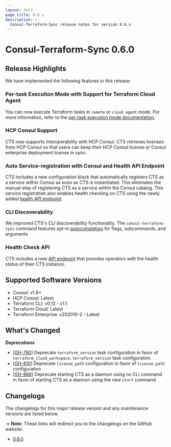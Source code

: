 ```yaml
---
layout: docs
page_title: 0.6.x
description: >-
  Consul-Terraform-Sync release notes for version 0.6.x
---
```


# Consul-Terraform-Sync 0.6.0

## Release Highlights


We have implemented the following features in this release:
 
### Per-task Execution Mode with Support for Terraform Cloud Agent <EnterpriseAlert inline /> 

You can now execute Terraform tasks in `remote` or `cloud agent` mode. For more information, refer to the [per-task execution mode documentation](/docs/nia/network-drivers/terraform-cloud#remote-workspaces).

### HCP Consul Support <EnterpriseAlert inline /> 

CTS now supports interoperability with HCP Consul. CTS retrieves licenses from HCP Consul so that users can keep their HCP Consul license or Consul enterprise deployment license in sync.

### Auto Service-registration with Consul and Health API Endpoint 

CTS includes a new configuration block that automatically registers CTS as a service within Consul as soon as CTS is instantiated. This eliminates the manual step of registering CTS as a service within the Consul catalog. This service registration also enables health checking on CTS using the newly added [health API endpoint](/docs/nia/api/health#health).

### CLI Discoverability 

We improved CTS's CLI discoverability functionality. The `consul-terraform-sync` command features opt-in [autocompletion](/docs/nia/cli#autocompletion) for flags, subcommands, and arguments

### Health Check API 

CTS includes a new [API endpoint](/docs/nia/api/health#health) that provides operators with the health status of their CTS instance.


## Supported Software Versions

- Consul: v1.9+
- <EnterpriseAlert inline /> HCP Consul: Latest
- Terraform CLI: v0.13 - v1.1
- <EnterpriseAlert inline /> Terraform Cloud: Latest
- <EnterpriseAlert inline /> Terraform Enterprise: v202010-2 - Latest


## What's Changed

**Deprecations**

* [[GH-790](https://github.com/hashicorp/consul-terraform-sync/issues/790)]<EnterpriseAlert inline /> Deprecate `terraform_version` task configuration in favor of `terraform_cloud_workspace.terraform_version` task configuration
* [[GH-810](https://github.com/hashicorp/consul-terraform-sync/issues/810)] <EnterpriseAlert inline /> Deprecate `license_path` configuration in favor of `license.path` configuration
* [[GH-866](https://github.com/hashicorp/consul-terraform-sync/issues/866)] Deprecate starting CTS as a daemon using no CLI command in favor of starting CTS as a daemon using the new `start` command

## Changelogs

The changelogs for this major release version and any maintenance versions are listed below.

-> **Note**: These links will redirect you to the changelogs on the GitHub website.

- [0.6.0](https://github.com/hashicorp/consul-terraform-sync/releases/tag/v0.6.0)

